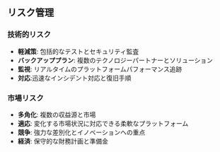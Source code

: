 ## リスク管理

### 技術的リスク
- **軽減策**: 包括的なテストとセキュリティ監査
- **バックアッププラン**: 複数のテクノロジーパートナーとソリューション
- **監視**: リアルタイムのプラットフォームパフォーマンス追跡
- **対応**:迅速なインシデント対応と復旧手順


### 市場リスク
- **多角化**: 複数の収益源と市場
- **適応**: 変化する市場状況に対応できる柔軟なプラットフォーム
- **競争**: 強力な差別化とイノベーションへの重点
- **経済**: 保守的な財務計画と準備金